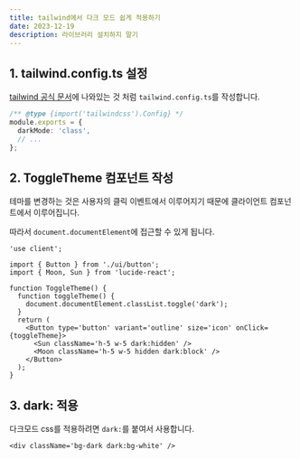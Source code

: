 ```yaml
---
title: tailwind에서 다크 모드 쉽게 적용하기
date: 2023-12-19
description: 라이브러리 설치하지 말기
---
```


## 1. tailwind.config.ts 설정

[tailwind 공식 문서](https://tailwindcss.com/docs/dark-mode#toggling-dark-mode-manually)에 나와있는 것 처럼 `tailwind.config.ts`를 작성합니다.

```ts:ts.config.ts
/** @type {import('tailwindcss').Config} */
module.exports = {
  darkMode: 'class',
  // ...
};
```

## 2. ToggleTheme 컴포넌트 작성

테마를 변경하는 것은 사용자의 클릭 이벤트에서 이루어지기 때문에 클라이언트 컴포넌트에서 이루어집니다.

따라서 `document.documentElement`에 접근할 수 있게 됩니다.

```tsx
'use client';

import { Button } from './ui/button';
import { Moon, Sun } from 'lucide-react';

function ToggleTheme() {
  function toggleTheme() {
    document.documentElement.classList.toggle('dark');
  }
  return (
    <Button type='button' variant='outline' size='icon' onClick={toggleTheme}>
      <Sun className='h-5 w-5 dark:hidden' />
      <Moon className='h-5 w-5 hidden dark:block' />
    </Button>
  );
}
```

## 3. dark: 적용

다크모드 css를 적용하려면 `dark:`를 붙여서 사용합니다.

```tsx
<div className='bg-dark dark:bg-white' />
```
